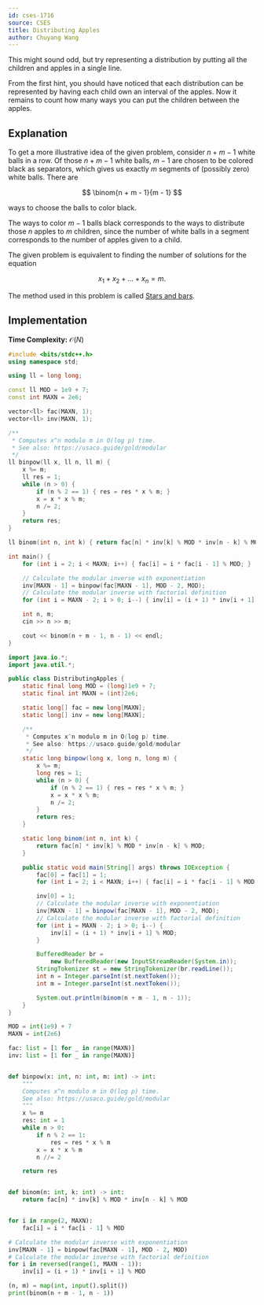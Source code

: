 ```yaml
---
id: cses-1716
source: CSES
title: Distributing Apples
author: Chuyang Wang
---
```


<Spoiler title="Hint 1">

This might sound odd, but try representing a distribution by putting all the
children and apples in a single line.

</Spoiler>

<Spoiler title="Hint 2">

From the first hint, you should have noticed that each distribution can be
represented by having each child own an interval of the apples. Now it remains
to count how many ways you can put the children between the apples.

</Spoiler>

<Spoiler title="Solution">

## Explanation

To get a more illustrative idea of the given problem, consider $n + m - 1$ white
balls in a row. Of those $n + m - 1$ white balls, $m - 1$ are chosen to be
colored black as separators, which gives us exactly $m$ segments of (possibly
zero) white balls. There are

$$
\binom{n + m - 1}{m - 1}
$$

ways to choose the balls to color black.

The ways to color $m - 1$ balls black corresponds to the ways to distribute
those $n$ apples to $m$ children, since the number of white balls in a segment
corresponds to the number of apples given to a child.

<Info title="Stars and bars">

The given problem is equivalent to finding the number of solutions for the
equation

$$
x_1 + x_2 + ... + x_n = m.
$$

The method used in this problem is called
[Stars and bars](https://en.wikipedia.org/wiki/Stars_and_bars_(combinatorics)).

</Info>

## Implementation

**Time Complexity:** $\mathcal{O}(N)$

<LanguageSection>
<CPPSection>

```cpp
#include <bits/stdc++.h>
using namespace std;

using ll = long long;

const ll MOD = 1e9 + 7;
const int MAXN = 2e6;

vector<ll> fac(MAXN, 1);
vector<ll> inv(MAXN, 1);

/**
 * Computes x^n modulo m in O(log p) time.
 * See also: https://usaco.guide/gold/modular
 */
ll binpow(ll x, ll n, ll m) {
	x %= m;
	ll res = 1;
	while (n > 0) {
		if (n % 2 == 1) { res = res * x % m; }
		x = x * x % m;
		n /= 2;
	}
	return res;
}

ll binom(int n, int k) { return fac[n] * inv[k] % MOD * inv[n - k] % MOD; }

int main() {
	for (int i = 2; i < MAXN; i++) { fac[i] = i * fac[i - 1] % MOD; }

	// Calculate the modular inverse with exponentiation
	inv[MAXN - 1] = binpow(fac[MAXN - 1], MOD - 2, MOD);
	// Calculate the modular inverse with factorial definition
	for (int i = MAXN - 2; i > 0; i--) { inv[i] = (i + 1) * inv[i + 1] % MOD; }

	int n, m;
	cin >> n >> m;

	cout << binom(n + m - 1, n - 1) << endl;
}
```

</CPPSection>
<JavaSection>

```java
import java.io.*;
import java.util.*;

public class DistributingApples {
	static final long MOD = (long)1e9 + 7;
	static final int MAXN = (int)2e6;

	static long[] fac = new long[MAXN];
	static long[] inv = new long[MAXN];

	/**
	 * Computes x^n modulo m in O(log p) time.
	 * See also: https://usaco.guide/gold/modular
	 */
	static long binpow(long x, long n, long m) {
		x %= m;
		long res = 1;
		while (n > 0) {
			if (n % 2 == 1) { res = res * x % m; }
			x = x * x % m;
			n /= 2;
		}
		return res;
	}

	static long binom(int n, int k) {
		return fac[n] * inv[k] % MOD * inv[n - k] % MOD;
	}

	public static void main(String[] args) throws IOException {
		fac[0] = fac[1] = 1;
		for (int i = 2; i < MAXN; i++) { fac[i] = i * fac[i - 1] % MOD; }

		inv[0] = 1;
		// Calculate the modular inverse with exponentiation
		inv[MAXN - 1] = binpow(fac[MAXN - 1], MOD - 2, MOD);
		// Calculate the modular inverse with factorial definition
		for (int i = MAXN - 2; i > 0; i--) {
			inv[i] = (i + 1) * inv[i + 1] % MOD;
		}

		BufferedReader br =
		    new BufferedReader(new InputStreamReader(System.in));
		StringTokenizer st = new StringTokenizer(br.readLine());
		int n = Integer.parseInt(st.nextToken());
		int m = Integer.parseInt(st.nextToken());

		System.out.println(binom(n + m - 1, n - 1));
	}
}
```

</JavaSection>
<PySection>

```py
MOD = int(1e9) + 7
MAXN = int(2e6)

fac: list = [1 for _ in range(MAXN)]
inv: list = [1 for _ in range(MAXN)]


def binpow(x: int, n: int, m: int) -> int:
	"""
	Computes x^n modulo m in O(log p) time.
	See also: https://usaco.guide/gold/modular
	"""
	x %= m
	res: int = 1
	while n > 0:
		if n % 2 == 1:
			res = res * x % m
		x = x * x % m
		n //= 2

	return res


def binom(n: int, k: int) -> int:
	return fac[n] * inv[k] % MOD * inv[n - k] % MOD


for i in range(2, MAXN):
	fac[i] = i * fac[i - 1] % MOD

# Calculate the modular inverse with exponentiation
inv[MAXN - 1] = binpow(fac[MAXN - 1], MOD - 2, MOD)
# Calculate the modular inverse with factorial definition
for i in reversed(range(1, MAXN - 1)):
	inv[i] = (i + 1) * inv[i + 1] % MOD

(n, m) = map(int, input().split())
print(binom(n + m - 1, n - 1))
```

</PySection>
</LanguageSection>

</Spoiler>
